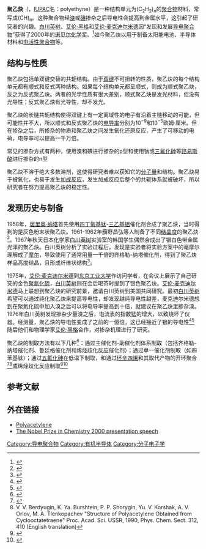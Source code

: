 {{Chembox
| Verifiedfields = changed
| verifiedrevid = 464209345
|  IUPACName = Polyethyne
|  OtherNames = Polyacetylene, PAc 
|  ImageFile1 = Trans-Polyacetylene.svg
|  ImageName1 = 顺式聚乙炔
|  ImageSize1 = 185px 
|  ImageFile2 = Cis-Polyacetylene.svg
|  ImageName2 = 反式聚乙炔
|  ImageSize2 = 180px
| Section1 = {{Chembox Identifiers 
|  CASNo_Ref = {{cascite|changed|??}}
| CASNo = 25067-58-7  
| ChemSpiderID_Ref = {{chemspidercite|correct|chemspider}}
| ChemSpiderID = NA
  }} 
| Section2 = {{Chembox Properties 
|  Formula = [C<sub>2</sub>H<sub>2</sub>]<sub>n</sub>
|  Solubility = 不溶
  }} 
| Section7 = {{Chembox Hazards 
|  RPhrases = {{R10}}
|  SPhrases = –
  }} 
| Section8 = {{Chembox Related
|   OtherCpds = [[乙炔|乙炔]]（单体）
  }}
}}
'''聚乙炔'''（{{lang-en|polyacetylene}}，[[IUPAC|IUPAC]]名：polyethyne）是一种结构单元为(C<sub>2</sub>H<sub>2</sub>)<sub>n</sub>的[[聚合物|聚合物]]材料，常写成(CH)<sub>n</sub>。这种聚合物经[[溴|溴]]或[[碘|碘]]掺杂之后导电性会提高到金属水平，这引起了研究者的兴趣。[[白川英树|白川英树]]、[[艾伦·黑格|艾伦·黑格]]和[[艾伦·麦克迪尔米德|艾伦·麦克迪尔米德]]因“发现和发展[[导电聚合物|导电聚合物]]”获得了2000年的[[诺贝尔化学奖|诺贝尔化学奖]]。<ref>{{cite journal|doi= 10.1103/RevModPhys.73.681|title=Nobel Lecture: Semiconducting and metallic polymers: The fourth generation of polymeric materials|year= 2001|last1= Heeger|first1= Alan|journal= Reviews of Modern Physics|volume= 73|issue= 3|pages= 681|format=free download}}</ref>如今聚乙炔以用于制备太阳能电池、半导体材料和[[电活性聚合物|电活性聚合物]]等。

==结构与性质==

聚乙炔包括单双键交替的共轭结构。由于[[双键|双键]]不可扭转的性质，聚乙炔的每个结构单元都有顺式和反式两种结构。如果每个结构单元都呈顺式，则成为顺式聚乙炔，反之为反式聚乙炔。两者的光学性质有很大差别，顺式聚乙炔是发光材料，但没有光导性；反式聚乙炔有光导性，却不发光。

聚乙炔的长链共轭结构使得双键上有一定离域性的电子有沿着主链移动的可能，但可能性并不大，所以顺式和反式聚乙炔的[[电导率|电导率]]分别为10<sup>−9</sup>和10<sup>−5</sup>欧姆·厘米。但在掺杂之后，所掺杂的物质和聚乙炔之间发生氧化还原反应，产生了可移动的电荷，电导率可以提高一千万倍。

常见的掺杂方式有两种，使用溴和碘进行掺杂的p型和使用钠或[[三氟化砷|三氟化砷]]等[[路易斯酸|路易斯酸]]进行掺杂的n型

聚乙炔不溶于绝大多数溶剂，这使得研究者难以获知它的[[分子量|分子量]]和结构。聚乙炔易于被氧化，也易于发生[[加成反应|加成反应]]，发生加成反应后整个的共轭体系就被破坏，所以研究者在努力提高聚乙炔的稳定性。

{{multiple image
| align     = left
| direction = vertical
| header    = A segment of ''trans''-polyacetylene
| width     = 400
| image1    = Trans-(CH)n.svg
| caption1  = 结构示意图
| image2    = Polyacetylene-3D-balls.png
| caption2  = 球-棍 模型
}}

==发现历史与制备==
1958年，[[居里奥·纳塔|居里奥·纳塔]]首先使用[[四丁氧基钛|四丁氧基钛]]-[[三乙基铝|三乙基铝]]催化剂合成了聚乙炔，当时得到的是灰色粉末状聚乙炔。1961-1962年籏野昌弘等人制备了不同[[结晶度|结晶度]]的聚乙炔<ref>{{cite journal|author=籏野 昌弘; 神原 周; 岡本 重晴|title=ポリアセチレンの常磁性と電導性|journal=工業化学雑誌|year=1962|volume=65|issue=5|pages= 716-719|doi=10.1246/nikkashi1898.65.5_716}}</ref>。1967年秋天日本化学家[[白川英树|白川英树]]实验室的韩国学生偶然合成出了银白色带金属光泽的聚乙炔。白川英树分析了实验过程后，发现是实验者将实验方案中的毫摩尔理解成了[[摩尔|摩尔]]，导致使用了通常用量一千倍的齐格勒-纳塔催化剂，得到了聚乙炔样品高度结晶，且形成纤维状结构<ref>{{cite web|url=http://www.nobelprize.org/nobel_prizes/chemistry/laureates/2000/shirakawa.html|title=hideki shirakawa|accessdate=2013-04-23|archive-date=2013-03-21|archive-url=https://web.archive.org/web/20130321070645/http://www.nobelprize.org/nobel_prizes/chemistry/laureates/2000/shirakawa.html|dead-url=no}}</ref>。

1975年，[[艾伦·麦克迪尔米德|艾伦·麦克迪尔米德]]到[[东京工业大学|东京工业大学]]作访问学者，在会议上展示了自己研究的金色[[聚氮化硫|聚氮化硫]]，[[白川英树|白川英树]]则在会后喝茶时提到了银色聚乙炔。[[艾伦·麦克迪尔米德|艾伦·麦克迪尔米德]]马上联想到聚乙炔的研究前景，邀请白川英树到美国共同研究。最初[[白川英树|白川英树]]希望可以通过纯化聚乙炔来提高导电性，却发现越纯导电性越差，麦克迪尔米德想到在聚氮化硫中加入溴之后可以将电导率提高到十倍，就建议在聚乙炔里掺杂溴。1976年白川英树发现掺杂少量溴之后，电流表的指数猛的增大，以致烧坏了仪器。经测量，聚乙炔的导电性变成了之前的一億倍，这已经接近了银的导电性<ref>{{cite journal|author=Chiang, C. K.; Druy, M. A.; Gau, S. C.; Heeger, A. J.; Louis, E. J.; MacDiarmid, A. G.; Park, Y. W.; Shirakawa, H.|title=Synthesis of Highly Conducting Films of Derivatives of Polyacetylene, (CH)<sub>x</sub>|doi=10.1021/ja00471a081|year=1978|journal=Journal of the American Chemical Society|volume=100|issue=3|pages=1013}}</ref><ref>{{cite book |title=General Chemistry |url=https://archive.org/details/generalchemistr000darr |edition=8th |last=Ebbing |first=Darrell |coauthors=Steven Gammon |year=2005 |publisher=Houghton Mifflin Company |location=New York |isbn=0-618-399410 |pages=1042–1043}}</ref>随后他们和物理学家[[艾伦·黑格|艾伦·黑格]]合作，对掺杂机理进行了研究。

聚乙炔的制取方法有以下几种<ref>{{cite book|author=Hideki Shirakawa|title=Synthesis of polyacetylene：chapter 7 in handbook of Conducting Polymers|pages=199-204}}</ref>：通过主催化剂-助催化剂体系制取（包括齐格勒-纳塔催化剂、鲁廷格催化剂和烯烃歧化反应催化剂）；通过单一催化剂制取（如四苯基钛）；通过[[五氟化砷|五氟化砷]]在低温下制取，和通过[[环辛四烯|环辛四烯]]和其取代产物的开环聚合<ref>{{cite journal|author=Korshak Yu. V., Korshak V. V., Kanischka G., Hoeker H|doi=10.1002/marc.1985.030061010|year=1985|journal=Die Makromolekulare Chemie, Rapid Communications|volume=6|issue=10|pages=685}}</ref><ref>V. V. Berdyugin, K. Ya. Burshtein, P. P. Shorygin, Yu. V. Korshak, A. V. Orlov, M. A. Tlenkopachev "Structure of Polyacetylene Obtained from Cyclooctatetraene" Proc. Acad. Sci. USSR, 1990, Phys. Chem. Sect. 312, 410 (English translation)</ref>或烯烃歧化反应制取<ref>{{cite journal|author=Gorman, C. B. Ginsburg, E. J.; Grubbs, R. H. |doi=10.1021/ja00057a024|title=Soluble, highly conjugated derivatives of polyacetylene from the ring-opening metathesis polymerization of monosubstituted cyclooctatetraenes: Synthesis and the relationship between polymer structure and physical properties|year=1993|journal=Journal of the American Chemical Society|volume=115|issue=4|pages=1397}}</ref><ref>{{cite journal|author=Langsdorf, Brandi, L.; Zhou, Xin; Lonergan, Mark C.|doi=10.1021/ma0020685|title=Kinetic Study of the Ring-Opening Metathesis Polymerization of Ionically Functionalized Cyclooctatetraenes|year=2001|journal=Macromolecules|volume=34|issue=8|pages=2450}}</ref>

==参考文献==
{{reflist|2}}

==外在链接==
* [http://romano.physics.wisc.edu/winokur/handbook/node5.html Polyacetylene] {{Wayback|url=http://romano.physics.wisc.edu/winokur/handbook/node5.html |date=20120717021948 }}
* [http://nobelprize.org/chemistry/laureates/2000/presentation-speech.html The Nobel Prize in Chemistry 2000 presentation speech] {{Wayback|url=http://nobelprize.org/chemistry/laureates/2000/presentation-speech.html |date=20060425180907 }}

[[Category:导电聚合物|Category:导电聚合物]]
[[Category:有机半导体|Category:有机半导体]]
[[Category:分子电子学|Category:分子电子学]]